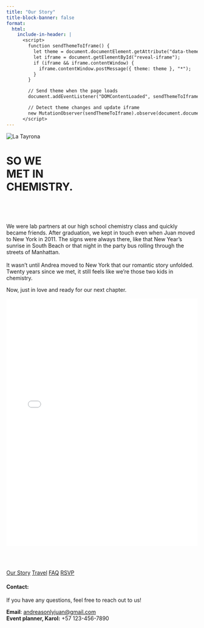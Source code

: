 ```yaml
---
title: "Our Story"
title-block-banner: false
format: 
  html:
    include-in-header: |
      <script>
        function sendThemeToIframe() {
          let theme = document.documentElement.getAttribute("data-theme");
          let iframe = document.getElementById("reveal-iframe");
          if (iframe && iframe.contentWindow) {
            iframe.contentWindow.postMessage({ theme: theme }, "*");
          }
        }

        // Send theme when the page loads
        document.addEventListener("DOMContentLoaded", sendThemeToIframe);

        // Detect theme changes and update iframe
        new MutationObserver(sendThemeToIframe).observe(document.documentElement, { attributes: true, attributeFilter: ["data-theme"] });
      </script>
---
```


![](images/hands.jpg "La Tayrona"){#home .full-width-image}

# SO WE <BR>MET IN <BR>CHEMISTRY.{.splash-title}

#

<div class="bleed-section bg-party text-center">

::: columns

::: {.column width="60%"}

#

<div class="story">

We were lab partners at our high school chemistry class and quickly became friends. After graduation, we kept in touch even when Juan moved to New York in 2011. The signs were always there, like that New Year's sunrise in South Beach or that night in the party bus rolling through the streets of Manhattan.
<br><br>
It wasn’t until Andrea moved to New York that our romantic story unfolded. Twenty years since we met, it still feels like we’re those two kids in chemistry. 

Now, just in love and ready for our next chapter.  


</div>


:::
 
:::


::: columns

::: {.column width="50%"}


<iframe id="reveal-iframe" 
        src="revel1.html" 
        width="100%" 
        height="650px" 
        style="border: none; background: transparent;" 
        allowtransparency="true">
</iframe>


:::

::: 



 
</div>


:::{.text-center}
<br>
<br>

[Our Story](story.html){.theme-button} 
<!-- [Schedule](story.html){.theme-button}  -->
[Travel](story.html){.theme-button}
[FAQ](faq.html){.theme-button}
[RSVP](https://pp.events/aaNmELQb){.theme-button target="_blank"} 


#### Contact:

If you have any questions, feel free to reach out to us!

**Email**: [andreasonlyjuan@gmail.com](mailto:andreasonlyjuan@gmail.com) <BR>
**Event planner, Karol:** +57 123-456-7890

:::



